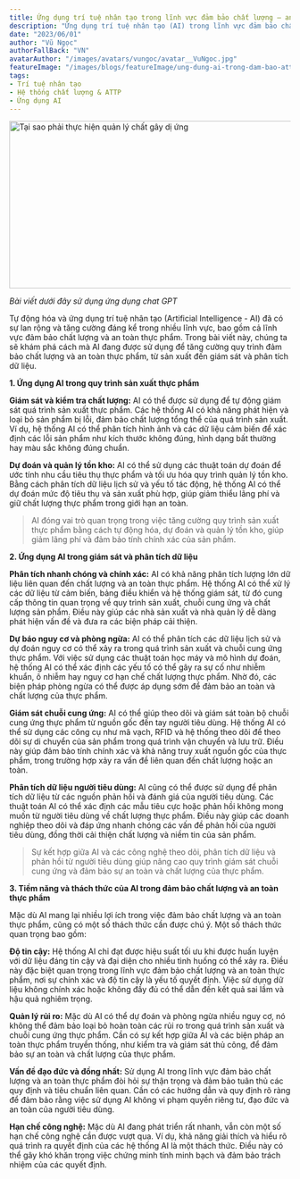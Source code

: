 ```yaml
---
title: Ứng dụng trí tuệ nhân tạo trong lĩnh vực đảm bảo chất lượng – an toàn thực phẩm
description: "Ứng dụng trí tuệ nhân tạo (AI) trong lĩnh vực đảm bảo chất lượng và an toàn thực phẩm đang mang lại những cải tiến đáng kể, từ việc giám sát và kiểm tra chất lượng sản phẩm đến phân tích dữ liệu và dự báo nguy cơ."
date: "2023/06/01"
author: "Vũ Ngọc" 
authorFallBack: "VN"
avatarAuthor: "/images/avatars/vungoc/avatar__VuNgoc.jpg"
featureImage: "/images/blogs/featureImage/ung-dung-ai-trong-dam-bao-attp-hinh-minh-hoa.jpg"
tags:  
- Trí tuệ nhân tạo
- Hệ thống chất lượng & ATTP  
- Ứng dụng AI 
---
```


<DivCenter>
<Image src="/images/blogs/featureImage/ung-dung-ai-trong-dam-bao-attp-hinh-minh-hoa.jpg" 
width="700" 
height="300" 
alt="Tại sao phải thực hiện quản lý chất gây dị ứng" 
className="rounded-lg !mb-0"/>
</DivCenter>

*Bài viết dưới đây sử dụng ứng dụng chat GPT*

Tự động hóa và ứng dụng trí tuệ nhân tạo (Artificial Intelligence - AI) đã có sự lan rộng và tăng cường đáng kể trong nhiều lĩnh vực, bao gồm cả lĩnh vực đảm bảo chất lượng và an toàn thực phẩm. Trong bài viết này, chúng ta sẽ khám phá cách mà AI đang được sử dụng để tăng cường quy trình đảm bảo chất lượng và an toàn thực phẩm, từ sản xuất đến giám sát và phân tích dữ liệu.

**1. Ứng dụng AI trong quy trình sản xuất thực phẩm**

**Giám sát và kiểm tra chất lượng:** AI có thể được sử dụng để tự động giám sát quá trình sản xuất thực phẩm. Các hệ thống AI có khả năng phát hiện và loại bỏ sản phẩm bị lỗi, đảm bảo chất lượng tổng thể của quá trình sản xuất. Ví dụ, hệ thống AI có thể phân tích hình ảnh và các dữ liệu cảm biến để xác định các lỗi sản phẩm như kích thước không đúng, hình dạng bất thường hay màu sắc không đúng chuẩn.

**Dự đoán và quản lý tồn kho:** AI có thể sử dụng các thuật toán dự đoán để ước tính nhu cầu tiêu thụ thực phẩm và tối ưu hóa quy trình quản lý tồn kho. Bằng cách phân tích dữ liệu lịch sử và yếu tố tác động, hệ thống AI có thể dự đoán mức độ tiêu thụ và sản xuất phù hợp, giúp giảm thiểu lãng phí và giữ chất lượng thực phẩm trong giới hạn an toàn.

> AI đóng vai trò quan trọng trong việc tăng cường quy trình sản xuất thực phẩm bằng cách tự động hóa, dự đoán và quản lý tồn kho, giúp giảm lãng phí và đảm bảo tính chính xác của sản phẩm.

**2. Ứng dụng AI trong giám sát và phân tích dữ liệu**

**Phân tích nhanh chóng và chính xác:** AI có khả năng phân tích lượng lớn dữ liệu liên quan đến chất lượng và an toàn thực phẩm. Hệ thống AI có thể xử lý các dữ liệu từ cảm biến, bảng điều khiển và hệ thống giám sát, từ đó cung cấp thông tin quan trọng về quy trình sản xuất, chuỗi cung ứng và chất lượng sản phẩm. Điều này giúp các nhà sản xuất và nhà quản lý dễ dàng phát hiện vấn đề và đưa ra các biện pháp cải thiện. 

**Dự báo nguy cơ và phòng ngừa:** AI có thể phân tích các dữ liệu lịch sử và dự đoán nguy cơ có thể xảy ra trong quá trình sản xuất và chuỗi cung ứng thực phẩm. Với việc sử dụng các thuật toán học máy và mô hình dự đoán, hệ thống AI có thể xác định các yếu tố có thể gây ra sự cố như nhiễm khuẩn, ô nhiễm hay nguy cơ hạn chế chất lượng thực phẩm. Nhờ đó, các biện pháp phòng ngừa có thể được áp dụng sớm để đảm bảo an toàn và chất lượng của thực phẩm.

**Giám sát chuỗi cung ứng:** AI có thể giúp theo dõi và giám sát toàn bộ chuỗi cung ứng thực phẩm từ nguồn gốc đến tay người tiêu dùng. Hệ thống AI có thể sử dụng các công cụ như mã vạch, RFID và hệ thống theo dõi để theo dõi sự di chuyển của sản phẩm trong quá trình vận chuyển và lưu trữ. Điều này giúp đảm bảo tính chính xác và khả năng truy xuất nguồn gốc của thực phẩm, trong trường hợp xảy ra vấn đề liên quan đến chất lượng hoặc an toàn.

**Phân tích dữ liệu người tiêu dùng:** AI cũng có thể được sử dụng để phân tích dữ liệu từ các nguồn phản hồi và đánh giá của người tiêu dùng. Các thuật toán AI có thể xác định các mẫu tiêu cực hoặc phản hồi không mong muốn từ người tiêu dùng về chất lượng thực phẩm. Điều này giúp các doanh nghiệp theo dõi và đáp ứng nhanh chóng các vấn đề phản hồi của người tiêu dùng, đồng thời cải thiện chất lượng và niềm tin của sản phẩm.

> Sự kết hợp giữa AI và các công nghệ theo dõi, phân tích dữ liệu và phản hồi từ người tiêu dùng giúp nâng cao quy trình giám sát chuỗi cung ứng và đảm bảo sự an toàn và chất lượng của thực phẩm.

**3. Tiềm năng và thách thức của AI trong đảm bảo chất lượng và an toàn thực phẩm**

Mặc dù AI mang lại nhiều lợi ích trong việc đảm bảo chất lượng và an toàn thực phẩm, cũng có một số thách thức cần được chú ý. Một số thách thức quan trọng bao gồm:

**Độ tin cậy:** Hệ thống AI chỉ đạt được hiệu suất tối ưu khi được huấn luyện với dữ liệu đáng tin cậy và đại diện cho nhiều tình huống có thể xảy ra. Điều này đặc biệt quan trọng trong lĩnh vực đảm bảo chất lượng và an toàn thực phẩm, nơi sự chính xác và độ tin cậy là yếu tố quyết định. Việc sử dụng dữ liệu không chính xác hoặc không đầy đủ có thể dẫn đến kết quả sai lầm và hậu quả nghiêm trọng.

**Quản lý rủi ro:** Mặc dù AI có thể dự đoán và phòng ngừa nhiều nguy cơ, nó không thể đảm bảo loại bỏ hoàn toàn các rủi ro trong quá trình sản xuất và chuỗi cung ứng thực phẩm. Cần có sự kết hợp giữa AI và các biện pháp an toàn thực phẩm truyền thống, như kiểm tra và giám sát thủ công, để đảm bảo sự an toàn và chất lượng của thực phẩm.

**Vấn đề đạo đức và đồng nhất:** Sử dụng AI trong lĩnh vực đảm bảo chất lượng và an toàn thực phẩm đòi hỏi sự thận trọng và đảm bảo tuân thủ các quy định và tiêu chuẩn liên quan. Cần có các hướng dẫn và quy định rõ ràng để đảm bảo rằng việc sử dụng AI không vi phạm quyền riêng tư, đạo đức và an toàn của người tiêu dùng.

**Hạn chế công nghệ:** Mặc dù AI đang phát triển rất nhanh, vẫn còn một số hạn chế công nghệ cần được vượt qua. Ví dụ, khả năng giải thích và hiểu rõ quá trình ra quyết định của các hệ thống AI là một thách thức. Điều này có thể gây khó khăn trong việc chứng minh tính minh bạch và đảm bảo trách nhiệm của các quyết định.
